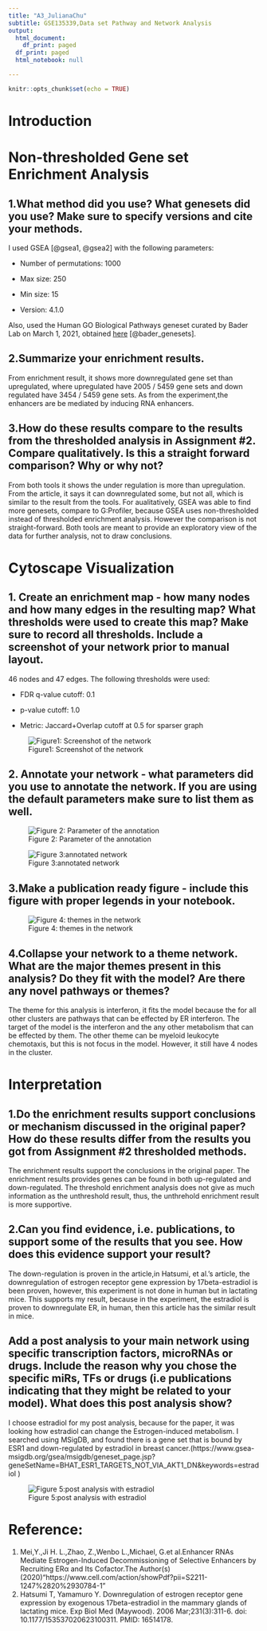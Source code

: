 ```yaml
---
title: "A3_JulianaChu"
subtitle: GSE135339,Data set Pathway and Network Analysis
output:
  html_document:
    df_print: paged
  df_print: paged
  html_notebook: null

---
```


```r
knitr::opts_chunk$set(echo = TRUE)
```

# Introduction

# Non-thresholded Gene set Enrichment Analysis

## 1.What method did you use? What genesets did you use? Make sure to specify versions and cite your methods.

I used GSEA [@gsea1, @gsea2] with the following parameters:

* Number of permutations: 1000

* Max size: 250

* Min size: 15

* Version: 4.1.0

Also, used the Human GO Biological Pathways geneset curated by Bader Lab on March 1, 2021, obtained [here](http://download.baderlab.org/EM_Genesets/March_01_2021/Human/symbol/) [@bader_genesets].


## 2.Summarize your enrichment results.
From enrichment result, it shows more downregulated gene set than upregulated, where upregulated have 2005 / 5459 gene sets and down regulated have 3454 / 5459 gene sets. As from the experiment,the enhancers are be mediated by inducing RNA enhancers. 

## 3.How do these results compare to the results from the thresholded analysis in Assignment #2. Compare qualitatively. Is this a straight forward comparison? Why or why not?

From both tools it shows the under regulation is more than upregulation. From the article, it says it can downregulated some, but not all, which is similar to the result from the tools. For aualitatively, GSEA was able to find more genesets, compare to G:Profiler, because GSEA uses non-thresholded instead of thresholded enrichment analysis. However the comparison is not straight-forward. Both tools are meant to provide an exploratory view of the data for further analysis, not to draw conclusions.

# Cytoscape Visualization

## 1. Create an enrichment map - how many nodes and how many edges in the resulting map? What thresholds were used to create this map? Make sure to record all thresholds. Include a screenshot of your network prior to manual layout.

46 nodes and 47 edges. The following thresholds were used:

* FDR q-value cutoff: 0.1

* p-value cutoff: 1.0

* Metric: Jaccard+Overlap cutoff at 0.5 for sparser graph

![Figure1: Screenshot of the network](analysis_.GseaPreranked.1617492650837/edb/analysis_.GseaPreranked.png)


## 2. Annotate your network - what parameters did you use to annotate the network. If you are using the default parameters make sure to list them as well.

![Figure 2: Parameter of the annotation](analysis_.GseaPreranked.1617492650837/edb/annatation_parameter.png)

![Figure 3:annotated network](analysis_.GseaPreranked.1617492650837/edb/analysis_.GseaPrerankedannatation.png)

## 3.Make a publication ready figure - include this figure with proper legends in your notebook.

![Figure 4: themes in the network](analysis_.GseaPreranked.1617492650837/edb/cluster.png)

## 4.Collapse your network to a theme network. What are the major themes present in this analysis? Do they fit with the model? Are there any novel pathways or themes?

The theme for this analysis is interferon, it fits the model because the for all other clusters are pathways that can be effected by ER interferon. The target of the model is the interferon and the any other metabolism that can be effected by them. The other theme can be myeloid leukocyte chemotaxis, but this is not focus in the model. However, it still have 4 nodes in the cluster.

# Interpretation
## 1.Do the enrichment results support conclusions or mechanism discussed in the original paper? How do these results differ from the results you got from Assignment #2 thresholded methods.

The enrichment results support the conclusions in the original paper. The enrichment results provides genes can be found in both up-regulated and down-regulated. The threshold enrichment analysis does not give as much information as the unthreshold result, thus, the unthrehold enrichment result is more supportive.


## 2.Can you find evidence, i.e. publications, to support some of the results that you see. How does this evidence support your result?
The down-regulation is proven in the article,in Hatsumi, et al.'s article, the downregulation of estrogen receptor gene expression by 17beta-estradiol is been proven, however, this experiment is not done in human but in lactating mice. This supports my result, because in the experiment, the estradiol is proven to downregulate ER, in human, then this article has the similar result in mice. 

## Add a post analysis to your main network using specific transcription factors, microRNAs or drugs. Include the reason why you chose the specific miRs, TFs or drugs (i.e publications indicating that they might be related to your model). What does this post analysis show?

I choose estradiol for my post analysis, because for the paper, it was looking how estradiol can change the Estrogen-induced metabolism. I searched using MSigDB, and found there is a gene set that is bound by ESR1 and down-regulated by estradiol in breast cancer.(https://www.gsea-msigdb.org/gsea/msigdb/geneset_page.jsp?geneSetName=BHAT_ESR1_TARGETS_NOT_VIA_AKT1_DN&keywords=estradiol )

![Figure 5:post analysis with estradiol](analysis_.GseaPreranked.1617492650837/Post_analysis.png)

# Reference:

1. Mei,Y.,Ji H. L.,Zhao, Z.,Wenbo L.,Michael, G.et al.Enhancer RNAs Mediate Estrogen-Induced Decommissioning of Selective Enhancers by Recruiting ERα and Its Cofactor.The Author(s)(2020)"https://www.cell.com/action/showPdf?pii=S2211-1247%2820%2930784-1"
2. Hatsumi T, Yamamuro Y. Downregulation of estrogen receptor gene expression by exogenous 17beta-estradiol in the mammary glands of lactating mice. Exp Biol Med (Maywood). 2006 Mar;231(3):311-6. doi: 10.1177/153537020623100311. PMID: 16514178.
